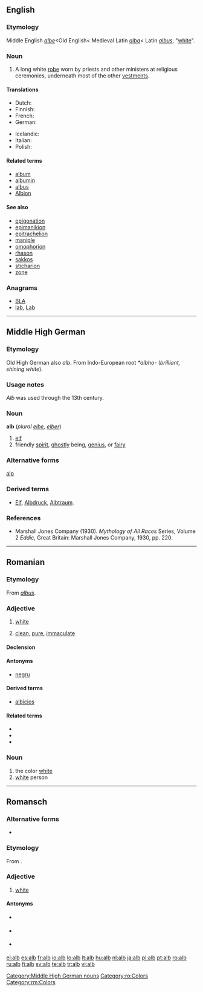 {{also|Alb|ALB|Appendix:ISO 639-e language codes}}
==English==
{{wikipedia}}

===Etymology===
Middle English ''[[albe]]''<Old English< Medieval Latin ''[[alba]]''< Latin ''[[albus]]'', "[[white]]".

===Noun===
{{en-noun}}

# A long white [[robe]] worn by priests and other ministers at religious ceremonies, underneath most of the other [[vestments]].

====Translations====
{{trans-top|a long white robe worn by priests and other ministers}}
* Dutch: {{t-|nl|albe}}
* Finnish: {{t+|fi|alba}}
* French: {{t+|fr|aube|f}}
* German: {{t+|de|Albe|f}}
{{trans-mid}}
* Icelandic: {{t-|is|alba|f}}
* Italian: {{t-|it|camice|m}}
* Polish: {{t+|pl|alba|f}}
{{trans-bottom}}

====Related terms====
* [[album]]
* [[albumin]]
* [[albus]]
* [[Albion]]

====See also====
* [[epigonation]]
* [[epimanikion]]
* [[epitrachelion]]
* [[maniple]]
* [[omophorion]]
* [[rhason]]
* [[sakkos]]
* [[sticharion]]
* [[zone]]

===Anagrams===
* [[BLA#English|BLA]]
* [[lab#English|lab]], [[Lab#English|Lab]]

----

==Middle High German==

===Etymology===
Old High German also ''alb''. From Indo-European root ''*albho-'' (''brilliant, shining white'').

===Usage notes===
''Alb'' was used through the 13th century.

===Noun===
'''alb''' (''plural [[elbe]], [[elber]]'')

# [[elf]]
# friendly [[spirit]], [[ghostly]] being, [[genius]], or [[fairy]]

===Alternative forms===
[[alp]]

===Derived terms===
* [[Elf#German|Elf]], [[Albdruck#German|Albdruck]], [[Albtraum#German|Albtraum]].

===References===
* Marshall Jones Company (1930). ''Mythology of All Races'' Series, Volume 2 ''Eddic'', Great Britain: Marshall Jones Company, 1930, pp. 220.

[[Category:Middle High German nouns]]

----

==Romanian==

===Etymology===
From {{etyl|la|ro}} ''[[albus]]''.

===Adjective===
{{ro-adj|4}}

# [[white]]
# {{context|figurative|lang=ro}} [[clean]], [[pure]], [[immaculate]]

====Declension====
{{ro-adj-4|alb}}

====Antonyms====
* [[negru]]

====Derived terms====
* [[albicios]]

====Related terms====
* {{l|ro|albi}}
* {{l|ro|albeață}}
* {{l|ro|albastru}}

===Noun===
{{ro-noun|m|albi}}

# the color [[white]]
# [[white]] person

[[Category:ro:Colors]]

----

==Romansch==

===Alternative forms===
* {{qualifier|Rumantsch Grischun|Sursilvan|Sutsilvan|Surmiran|Puter}} {{l|rm|alv}}

===Etymology===
From {{etyl|la|rm}} {{term|albus|lang=rm}}.

===Adjective===
{{rm-adj}}

# {{context|Vallader|lang=rm}} [[white]]

====Antonyms====
* {{qualifier|Rumantsch Grischun|Puter|Vallader}} {{l|rm|nair}}
* {{qualifier|Sursilvan|Sutsilvan}} {{l|rm|ner}}
* {{qualifier|Surmiran}} {{l|rm|neir}}

[[Category:rm:Colors]]

[[el:alb]]
[[es:alb]]
[[fr:alb]]
[[io:alb]]
[[lo:alb]]
[[lt:alb]]
[[hu:alb]]
[[nl:alb]]
[[ja:alb]]
[[pl:alb]]
[[pt:alb]]
[[ro:alb]]
[[ru:alb]]
[[fi:alb]]
[[sv:alb]]
[[te:alb]]
[[tr:alb]]
[[vi:alb]]